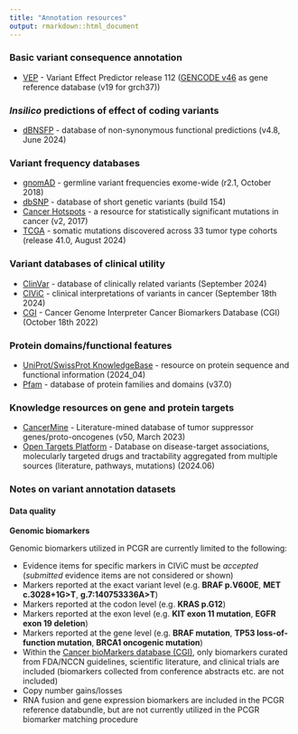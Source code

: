 ```yaml
---
title: "Annotation resources"
output: rmarkdown::html_document
---
```


### Basic variant consequence annotation
  * [VEP](http://www.ensembl.org/info/docs/tools/vep/index.html) - Variant Effect Predictor release 112 ([GENCODE v46](https://www.gencodegenes.org/human/) as gene reference database (v19 for grch37))

###  *Insilico* predictions of effect of coding variants
  * [dBNSFP](https://sites.google.com/site/jpopgen/dbNSFP) - database of non-synonymous functional predictions (v4.8, June 2024)

###  Variant frequency databases
  * [gnomAD](http://exac.broadinstitute.org/) - germline variant frequencies exome-wide (r2.1, October 2018)
  * [dbSNP](http://www.ncbi.nlm.nih.gov/SNP/) - database of short genetic variants (build 154)
  * [Cancer Hotspots](http://cancerhotspots.org) - a resource for statistically significant mutations in cancer (v2, 2017)
  * [TCGA](https://portal.gdc.cancer.gov/) - somatic mutations discovered across 33 tumor type cohorts (release 41.0, August 2024)
 
### Variant databases of clinical utility
  * [ClinVar](http://www.ncbi.nlm.nih.gov/clinvar/) - database of clinically related variants (September 2024)
  * [CIViC](https://civicdb.org) - clinical interpretations of variants in cancer (September 18th 2024)
  * [CGI](http://www.cancergenomeinterpreter.org/biomarkers) - Cancer Genome Interpreter Cancer Biomarkers Database (CGI) (October 18th 2022)

### Protein domains/functional features
  * [UniProt/SwissProt KnowledgeBase](http://www.uniprot.org) - resource on protein sequence and functional information (2024_04)
  * [Pfam](https://www.ebi.ac.uk/interpro/entry/pfam/#table) - database of protein families and domains (v37.0)

### Knowledge resources on gene and protein targets
  * [CancerMine](https://zenodo.org/records/7689627) - Literature-mined database of tumor suppressor genes/proto-oncogenes (v50, March 2023)
  * [Open Targets Platform](https://www.targetvalidation.org/) - Database on disease-target associations, molecularly targeted drugs and tractability aggregated from multiple sources (literature, pathways, mutations) (2024.06)

### Notes on variant annotation datasets

#### Data quality

__Genomic biomarkers__

Genomic biomarkers utilized in PCGR are currently limited to the following:

* Evidence items for specific markers in CIViC must be *accepted* (*submitted* evidence items are not considered or shown)
* Markers reported at the exact variant level (e.g. __BRAF p.V600E__, __MET c.3028+1G>T__, __g.7:140753336A>T__)
* Markers reported at the codon level (e.g. __KRAS p.G12__)
* Markers reported at the exon level (e.g. __KIT exon 11 mutation__, __EGFR exon 19 deletion__)
* Markers reported at the gene level (e.g. __BRAF mutation__, __TP53 loss-of-function mutation__, __BRCA1 oncogenic mutation__)
* Within the [Cancer bioMarkers database (CGI)](https://www.cancergenomeinterpreter.org/biomarkers), only biomarkers curated from FDA/NCCN guidelines, scientific literature, and clinical trials are included (biomarkers collected from conference abstracts etc. are not included)
* Copy number gains/losses
* RNA fusion and gene expression biomarkers are included in the PCGR reference databundle, but are not currently utilized in the PCGR biomarker matching procedure
